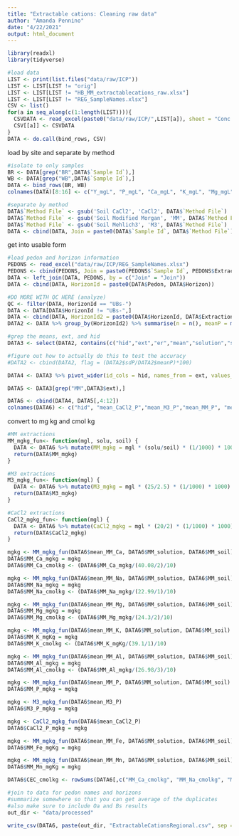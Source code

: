 ```yaml
---
title: "Extractable cations: Cleaning raw data"
author: "Amanda Pennino"
date: "4/22/2021"
output: html_document
---
```

```r
library(readxl)
library(tidyverse)
```

```r
#load data
LIST <- print(list.files("data/raw/ICP"))
LIST <- LIST[LIST != "orig"]
LIST <- LIST[LIST != "HB_MM_extractablecations_raw.xlsx"]
LIST <- LIST[LIST != "REG_SampleNames.xlsx"]
CSV <- list()
for(a in seq_along(c(1:length(LIST)))){
  CSVDATA <- read_excel(paste0("data/raw/ICP/",LIST[a]), sheet = "Conc. in Sample Units")
  CSV[[a]] <- CSVDATA
}
DATA <- do.call(bind_rows, CSV) 
```

load by site and separate by method
```r
#isolate to only samples
BR <- DATA[grep("BR",DATA$`Sample Id`),]
WB <- DATA[grep("WB",DATA$`Sample Id`),]
DATA <- bind_rows(BR, WB)
colnames(DATA)[8:16] <- c("Y_mgL", "P_mgL", "Ca_mgL", "K_mgL", "Mg_mgL", "Na_mgL", "Al_mgL", "Fe_mgL", "Mn_mgL")

#separate by method
DATA$`Method File` <- gsub('Soil CaCl2', 'CaCl2', DATA$`Method File`)
DATA$`Method File` <- gsub('Soil Modified Morgan', 'MM', DATA$`Method File`)
DATA$`Method File` <- gsub('Soil Mehlich3', 'M3', DATA$`Method File`)
DATA <- cbind(DATA, Join = paste0(DATA$`Sample Id`, DATA$`Method File`))
```

get into usable form
```r

#load pedon and horizon information
PEDONS <- read_excel("data/raw/ICP/REG_SampleNames.xlsx")
PEDONS <- cbind(PEDONS, Join = paste0(PEDONS$`Sample Id`, PEDONS$Extraction))
DATA <- left_join(DATA, PEDONS, by = c("Join" = "Join"))
DATA <- cbind(DATA, HorizonId = paste0(DATA$Pedon, DATA$Horizon))

#DO MORE WITH QC HERE (analyze)
QC <- filter(DATA, HorizonId == "UBs-")
DATA <- DATA[DATA$HorizonId != "UBs-",]
DATA <- cbind(DATA, HorizonId2 = paste0(DATA$HorizonId, DATA$Extraction))
DATA2 <- DATA %>% group_by(HorizonId2) %>% summarise(n = n(), meanP = mean(P_mgL), erP = abs(100*(mean(P_mgL)-first(P_mgL))/mean(P_mgL)), meanCa = mean(Ca_mgL), erCa = abs(100*(mean(Ca_mgL)-first(Ca_mgL))/mean(Ca_mgL)), meanK = mean(K_mgL), erK = abs(100*(mean(K_mgL)-first(K_mgL))/mean(K_mgL)), meanMg = mean(P_mgL), erMg = abs(100*(mean(Mg_mgL)-first(Mg_mgL))/mean(Mg_mgL)), meanNa = mean(Na_mgL), erNa = abs(100*(mean(Na_mgL)-first(Na_mgL))/mean(Na_mgL)), meanFe = mean(Fe_mgL), erFe = abs(100*(mean(Fe_mgL)-first(Fe_mgL))/mean(Fe_mgL)), meanAl = mean(Al_mgL), erAl = abs(100*(mean(Al_mgL)-first(Al_mgL))/mean(Al_mgL)), meanMn = mean(Mn_mgL), erMn = abs(100*(mean(Mn_mgL)-first(Mn_mgL))/mean(Mn_mgL)), ext = first(Extraction), hid = first(HorizonId), solution = first(Solution), soil = first(Soil))

#grep the means, ext, and hid
DATA3 <- select(DATA2, contains(c("hid","ext","er","mean","solution","soil")))

#figure out how to actually do this to test the accuracy
#DATA2 <- cbind(DATA2, flag = (DATA2$sdP/DATA2$meanP)*100)

DATA4 <- DATA3 %>% pivot_wider(id_cols = hid, names_from = ext, values_from = meanP)

DATA5 <- DATA3[grep("MM",DATA3$ext),]

DATA6 <- cbind(DATA4, DATA5[,4:12])
colnames(DATA6) <- c("hid", "mean_CaCl2_P","mean_M3_P","mean_MM_P", "mean_MM_Ca", "mean_MM_K", "mean_MM_Mg", "mean_MM_Na", "mean_MM_Fe", "mean_MM_Al", "mean_MM_Mn", "MM_solution", "MM_soil")

```

convert to mg kg and cmol kg
```r

#MM extractions
MM_mgkg_fun<- function(mgl, solu, soil) {
  DATA <- DATA6 %>% mutate(MM_mgkg = mgl * (solu/soil) * (1/1000) * 1000)
  return(DATA$MM_mgkg)
}

#M3 extractions
M3_mgkg_fun<- function(mgl) {
  DATA <- DATA6 %>% mutate(M3_mgkg = mgl * (25/2.5) * (1/1000) * 1000)
  return(DATA$M3_mgkg)
}

#CaCl2 extractions
CaCl2_mgkg_fun<- function(mgl) {
  DATA <- DATA6 %>% mutate(CaCl2_mgkg = mgl * (20/2) * (1/1000) * 1000)
  return(DATA$CaCl2_mgkg)
}

mgkg <- MM_mgkg_fun(DATA6$mean_MM_Ca, DATA6$MM_solution, DATA6$MM_soil)
DATA6$MM_Ca_mgkg = mgkg
DATA6$MM_Ca_cmolkg <- (DATA6$MM_Ca_mgkg/(40.08/2)/10)

mgkg <- MM_mgkg_fun(DATA6$mean_MM_Na, DATA6$MM_solution, DATA6$MM_soil)
DATA6$MM_Na_mgkg = mgkg
DATA6$MM_Na_cmolkg <- (DATA6$MM_Na_mgkg/(22.99/1)/10)

mgkg <- MM_mgkg_fun(DATA6$mean_MM_Mg, DATA6$MM_solution, DATA6$MM_soil)
DATA6$MM_Mg_mgkg = mgkg
DATA6$MM_Mg_cmolkg <- (DATA6$MM_Mg_mgkg/(24.3/2)/10)

mgkg <- MM_mgkg_fun(DATA6$mean_MM_K, DATA6$MM_solution, DATA6$MM_soil)
DATA6$MM_K_mgKg = mgkg
DATA6$MM_K_cmolkg <- (DATA6$MM_K_mgKg/(39.1/1)/10)

mgkg <- MM_mgkg_fun(DATA6$mean_MM_Al, DATA6$MM_solution, DATA6$MM_soil)
DATA6$MM_Al_mgkg = mgkg
DATA6$MM_Al_cmolkg <- (DATA6$MM_Al_mgkg/(26.98/3)/10)

mgkg <- MM_mgkg_fun(DATA6$mean_MM_P, DATA6$MM_solution, DATA6$MM_soil)
DATA6$MM_P_mgkg = mgkg

mgkg <- M3_mgkg_fun(DATA6$mean_M3_P)
DATA6$M3_P_mgkg = mgkg

mgkg <- CaCl2_mgkg_fun(DATA6$mean_CaCl2_P)
DATA6$CaCl2_P_mgkg = mgkg

mgkg <- MM_mgkg_fun(DATA6$mean_MM_Fe, DATA6$MM_solution, DATA6$MM_soil)
DATA6$MM_Fe_mgKg = mgkg

mgkg <- MM_mgkg_fun(DATA6$mean_MM_Mn, DATA6$MM_solution, DATA6$MM_soil)
DATA6$MM_Mn_mgKg = mgkg

DATA6$CEC_cmolkg <- rowSums(DATA6[,c("MM_Ca_cmolkg", "MM_Na_cmolkg", "MM_Mg_cmolkg", "MM_K_cmolkg")], na.rm = TRUE)
```

```r
#join to data for pedon names and horizons
#summarize somewhere so that you can get average of the duplicates
#also make sure to include Oa and Bs results
out_dir <- "data/processed"

write_csv(DATA6, paste(out_dir, "ExtractableCationsRegional.csv", sep = "/"))
```




